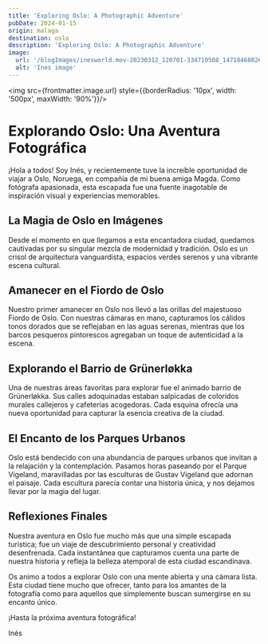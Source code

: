 ```yaml
---
title: 'Exploring Oslo: A Photographic Adventure'
pubDate: 2024-01-15
origin: malaga
destination: oslo
description: 'Exploring Oslo: A Photographic Adventure'
image:
  url: '/blogImages/inesworld.mov-20230312_120701-334710508_147184688261777_6348575695809538810_n.jpeg'
  alt: 'Ines image'
---
```



<div style={{display: 'flex', justifyContent: 'center', alignItems: 'center', flexDirection: 'column'}}>

  <img src={frontmatter.image.url} style={{borderRadius: '10px', width: '500px', maxWidth: '90%'}}/>
  <Map origin={frontmatter.origin} destination={frontmatter.destination}/>


  # Explorando Oslo: Una Aventura Fotográfica
  ¡Hola a todos! Soy Inés, y recientemente tuve la increíble oportunidad de viajar a Oslo, Noruega, en compañía de mi buena amiga Magda. Como fotógrafa apasionada, esta escapada fue una fuente inagotable de inspiración visual y experiencias memorables.

  ## La Magia de Oslo en Imágenes
  Desde el momento en que llegamos a esta encantadora ciudad, quedamos cautivadas por su singular mezcla de modernidad y tradición. Oslo es un crisol de arquitectura vanguardista, espacios verdes serenos y una vibrante escena cultural.

  ## Amanecer en el Fiordo de Oslo
  Nuestro primer amanecer en Oslo nos llevó a las orillas del majestuoso Fiordo de Oslo. Con nuestras cámaras en mano, capturamos los cálidos tonos dorados que se reflejaban en las aguas serenas, mientras que los barcos pesqueros pintorescos agregaban un toque de autenticidad a la escena.


  ## Explorando el Barrio de Grünerløkka
  Una de nuestras áreas favoritas para explorar fue el animado barrio de Grünerløkka. Sus calles adoquinadas estaban salpicadas de coloridos murales callejeros y cafeterías acogedoras. Cada esquina ofrecía una nueva oportunidad para capturar la esencia creativa de la ciudad.


  ## El Encanto de los Parques Urbanos
  Oslo está bendecido con una abundancia de parques urbanos que invitan a la relajación y la contemplación. Pasamos horas paseando por el Parque Vigeland, maravilladas por las esculturas de Gustav Vigeland que adornan el paisaje. Cada escultura parecía contar una historia única, y nos dejamos llevar por la magia del lugar.


  ## Reflexiones Finales
  Nuestra aventura en Oslo fue mucho más que una simple escapada turística; fue un viaje de descubrimiento personal y creatividad desenfrenada. Cada instantánea que capturamos cuenta una parte de nuestra historia y refleja la belleza atemporal de esta ciudad escandinava.

  Os animo a todos a explorar Oslo con una mente abierta y una cámara lista. Esta ciudad tiene mucho que ofrecer, tanto para los amantes de la fotografía como para aquellos que simplemente buscan sumergirse en su encanto único.

  ¡Hasta la próxima aventura fotográfica!

  Inés


</div>
